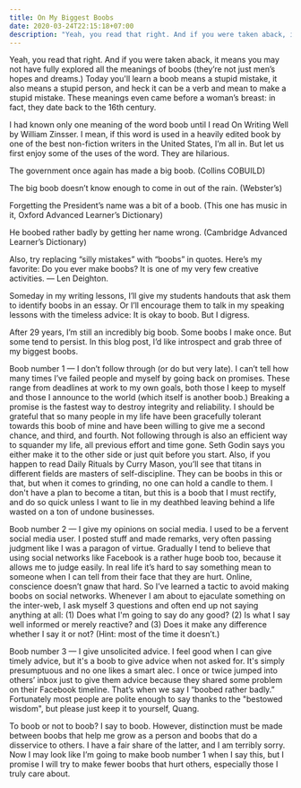 ```yaml
---
title: On My Biggest Boobs
date: 2020-03-24T22:15:18+07:00
description: "Yeah, you read that right. And if you were taken aback, it means you may not have fully explored all the meanings of boobs (they’re not just men’s hopes and dreams.)"
---
```


Yeah, you read that right. And if you were taken aback, it means you may not have fully explored all the meanings of boobs (they’re not just men’s hopes and dreams.) Today you'll learn a boob means a stupid mistake, it also means a stupid person, and heck it can be a verb and mean to make a stupid mistake. These meanings even came before a woman’s breast: in fact, they date back to the 16th century.

I had known only one meaning of the word boob until I read On Writing Well by William Zinsser. I mean, if this word is used in a heavily edited book by one of the best non-fiction writers in the United States, I’m all in. But let us first enjoy some of the uses of the word. They are hilarious.

The government once again has made a big boob. (Collins COBUILD)

The big boob doesn’t know enough to come in out of the rain. (Webster’s)

Forgetting the President’s name was a bit of a boob. (This one has music in it, Oxford Advanced Learner’s Dictionary)

He boobed rather badly by getting her name wrong. (Cambridge Advanced Learner’s Dictionary)

Also, try replacing “silly mistakes” with “boobs” in quotes. Here’s my favorite: Do you ever make boobs? It is one of my very few creative activities. — Len Deighton.

Someday in my writing lessons, I’ll give my students handouts that ask them to identify boobs in an essay. Or I’ll encourage them to talk in my speaking lessons with the timeless advice: It is okay to boob. But I digress.

After 29 years, I’m still an incredibly big boob. Some boobs I make once. But some tend to persist. In this blog post, I’d like introspect and grab three of my biggest boobs.

Boob number 1 — I don’t follow through (or do but very late). I can’t tell how many times I’ve failed people and myself by going back on promises. These range from deadlines at work to my own goals, both those I keep to myself and those I announce to the world (which itself is another boob.) Breaking a promise is the fastest way to destroy integrity and reliability. I should be grateful that so many people in my life have been gracefully tolerant towards this boob of mine and have been willing to give me a second chance, and third, and fourth. Not following through is also an efficient way to squander my life, all previous effort and time gone. Seth Godin says you either make it to the other side or just quit before you start. Also, if you happen to read Daily Rituals by Curry Mason, you’ll see that titans in different fields are masters of self-discipline. They can be boobs in this or that, but when it comes to grinding, no one can hold a candle to them. I don't have a plan to become a titan, but this is a boob that I must rectify, and do so quick unless I want to lie in my deathbed leaving behind a life wasted on a ton of undone businesses.

Boob number 2 — I give my opinions on social media. I used to be a fervent social media user. I posted stuff and made remarks, very often passing judgment like I was a paragon of virtue. Gradually I tend to believe that using social networks like Facebook is a rather huge boob too, because it allows me to judge easily. In real life it’s hard to say something mean to someone when I can tell from their face that they are hurt. Online, conscience doesn’t gnaw that hard. So I’ve learned a tactic to avoid making boobs on social networks. Whenever I am about to ejaculate something on the inter-web, I ask myself 3 questions and often end up not saying anything at all: (1) Does what I'm going to say do any good? (2) Is what I say well informed or merely reactive? and (3) Does it make any difference whether I say it or not? (Hint: most of the time it doesn’t.)

Boob number 3 — I give unsolicited advice. I feel good when I can give timely advice, but it's a boob to give advice when not asked for. It's simply presumptuous and no one likes a smart alec. I once or twice jumped into others’ inbox just to give them advice because they shared some problem on their Facebook timeline. That’s when we say I “boobed rather badly.” Fortunately most people are polite enough to say thanks to the "bestowed wisdom", but please just keep it to yourself, Quang.

To boob or not to boob? I say to boob. However, distinction must be made between boobs that help me grow as a person and boobs that do a disservice to others. I have a fair share of the latter, and I am terribly sorry. Now I may look like I’m going to make boob number 1 when I say this, but I promise I will try to make fewer boobs that hurt others, especially those I truly care about.
